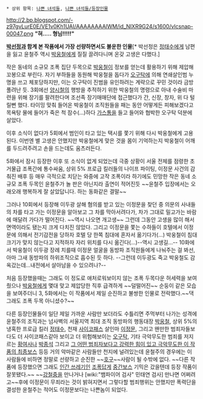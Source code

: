  * 상위 항목: [[나쁜 녀석들]], [[나쁜 녀석들/등장인물]]

http://2.bp.blogspot.com/-z97gvLurE0E/VE1v0Kh1UAI/AAAAAAAAlWM/id_NIXR9G24/s1600/vlcsnap-00047.png
'''"혀..... 형님!!!!!"'''

'''[[박선정]]과 함계 본 작품에서 가장 선량하면서도 불운한 인물'''[* 박선정은 [[정태수]]에게 남편을 잃고 윤철주 역시 [[박웅철]]에게 질질 끌려다니며 온갖 고생은 다했다.]

작은 동네의 소규모 조폭 집단 두목으로 [[박웅철]]이 정보를 얻는데 활용하기 위해 제압해 꼬봉으로 부린다. 자기 부하들을 동원해 박웅철을 돕다가 [[오구탁]]에 의해 연쇄살인범 누명을 쓰고 체포당하지만, 이는 오구탁이 진범을 유인하려는 계략으로 꾸민 것이라 금방 풀려난 듯. 3회에선 [[양시철]]의 행방을 추적하기 위한 박웅철의 명령으로 아내 수술비 마련을 위해 장기를 팔려한다며 조선족 장기매매단에 접근했다가 간, 신장, 창자, 위 다 털릴뻔 했다. 타이밍 맞춰 들어온 박웅철이 조직원들을 패는 동안 어떻게든 피해보겠다고 목욕탕 물에 들어가 죽은 척 잠수(...)하다 [[가스통]]을 들고 들어와 협박한 오구탁 덕분에 살았다. 

이후 소식이 없다가 5회에서 범인이 타고 있는 택시를 쫓기 위해 다시 박웅철에게 고용된다. 이번엔 별 고생은 안했지만 박웅철에게 맞은 것을 몸이 기억하는지 박웅철이 어깨를 두드려주려고 손을 드는데도 움츠러든다.

5화에서 잠시 등장한 이후 또 소식이 없게 되었는데 극중 상황이 서울 전체를 점령한 초거물급 조폭간에 통수싸움, 상위 5% 프로급 킬러들의 나이프 파이팅, 이정문 사건의 감춰진 배후 등 매우 극적으로 치닫는 와중에 고작 조폭이라 하기에도 민망한 작은 동네 소규모 조폭 두목인 윤철주가 놀 판은 아닌지라 출연이 적어진듯 ~~윤철주 입장에서는 오래오래 행복하게 잘 살았답니다. 하는 동화같은 결말~~

그러나 10회에서 등장해 이두광 살해 혐의를 받고 있는 이정문을 찾던 중 의문의 사내들의 차를 타고 가는 이정문을 알아보고 그 차를 막아서려다가, 차가 그대로 밀고가는 바람에 매달려 가다가 떨어진다. ~~역시 나오면 개고생~~ 그런데 그동안 고생을 많이 해서 면역이라도 됐는지 크게 다치진 않았다. 그리고 이정문을 쫓는 수하들이 호텔에서 이정문에 의해서 전기감전을 당하자 호텔 당 한쪽 침대에 혼자서 옮기다가(...) 박웅철이 침대 크기가 맞지 않는다고 지적하자 자리 위치를 다시 옮긴다(...)--역시 고생길...-- 10화에서 박웅철이 이두광 장례 치를때 이정문 얼굴을 동방파 조직원들에게 나눠주는 걸 봐선, 아마 그새 동방파의 하위조직으로 흡수된 듯 하다. --그런데 이두광도 죽고 박웅철도 감옥갔는데...내전에서 살아남을 수 있으려나?--

처음 등장했을때는 그래도 이 정도로 애처로워보이지 않는 조폭 두목다운 허세력을 보여줬으나 [[박웅철]]에게 몇대 맞고 제압당한 직후 급격하게 ~~덜떨어진~~ 순둥이 같은 모습을 보여주더니 3, 5화에서는 이 작품에서 제일 순진하고 불쌍한 인물로 전락했다.~~댁 그래도 조폭 두목 아니셨수?~~ 

다른 등장인물들이 일단 제일 가까운 사람만 보더라도 수틀리면 주먹부터 나가는 성격에 윤철주의 조직과는 넘사벽의 서울지역 최대 조직 동방파의 행동대장 [[박웅철]], 상위 5%의 냉혹한 프로급 킬러 [[정태수]], 천재 [[사이코패스]] 살인마 [[이정문]], 그리고 왠만한 범죄자들보다도 더 사이코패스같아 보이고 더 위험해보이는 [[오구탁]], 기타 극악무도한 범죄를 저지르는 [[황여사]]나 [[박종석]] 그리고 [[오재원(나쁜 녀석들)|그 어떤 범죄자보다고 강력한 힘이 있고 극악무도한 이 작품의 최종보스]] 등등 거의 악마같은 사람들만 천지에 널려있는데 윤철주의 경우에는 이 사람들에 비하면 정말로 선량하고 순진한 ~~[[호구]]~~사람이 될 수밖에 없다. ~~다른 작품에 등장했으면 그래도 [[인간 쓰레기]]인 [[조폭]]답게  [[중간보스]] 기믹은 갔을텐데 등장 작품이 잘못됐다.~~ ~~[[강철중]]을 만나거나 [wiki:"뱀파이어 검사" 민태연 검사] 만나면 어쩌려고~~후에 이정문이 무죄라는 것이 밝혀지면서 그렇다할 범죄행위는 안했지만 폭력단을 결성한 윤철주는 적어도 이정문보다는 나쁜놈이 되었다.

